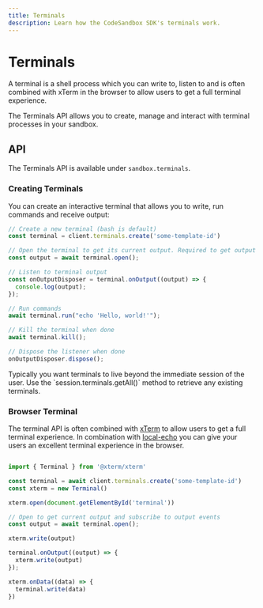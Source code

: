 ```yaml
---
title: Terminals
description: Learn how the CodeSandbox SDK's terminals work.
---
```



# Terminals

A terminal is a shell process which you can write to, listen to and is often combined with xTerm in the browser to allow users to get a full terminal experience.

The Terminals API allows you to create, manage and interact with terminal processes in your sandbox.

## API

The Terminals API is available under `sandbox.terminals`.

### Creating Terminals

You can create an interactive terminal that allows you to write, run commands and receive output:

```ts
// Create a new terminal (bash is default)
const terminal = client.terminals.create('some-template-id')

// Open the terminal to get its current output. Required to get output events.
const output = await terminal.open();

// Listen to terminal output
const onOutputDisposer = terminal.onOutput((output) => {
  console.log(output);
});

// Run commands
await terminal.run("echo 'Hello, world!'");

// Kill the terminal when done
await terminal.kill();

// Dispose the listener when done
onOutputDisposer.dispose();
```

<Callout emoji="💡">
Typically you want terminals to live beyond the immediate session of the user. Use the `session.terminals.getAll()` method to retrieve any existing terminals.
</Callout>

### Browser Terminal

The terminal API is often combined with [xTerm](https://www.npmjs.com/package/@xterm/xterm) to allow users to get a full terminal experience. In combination with [local-echo](https://github.com/wavesoft/local-echo) you can give your users an excellent terminal experience in the browser.

```ts

import { Terminal } from '@xterm/xterm'

const terminal = await client.terminals.create('some-template-id')
const xterm = new Terminal()

xterm.open(document.getElementById('terminal'))

// Open to get current output and subscribe to output events
const output = await terminal.open();

xterm.write(output)

terminal.onOutput((output) => {
  xterm.write(output)
});

xterm.onData((data) => {
  terminal.write(data)
})
```

